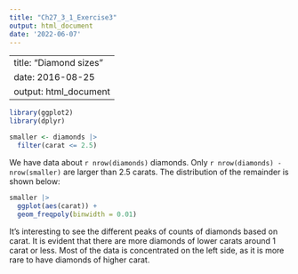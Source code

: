 ---
title: "Ch27_3_1_Exercise3"
output: html_document
date: '2022-06-07'
---
---
title: "Diamond sizes"
date: 2016-08-25
output: html_document
---

```{r setup, include = FALSE}
library(ggplot2)
library(dplyr)

smaller <- diamonds |> 
  filter(carat <= 2.5)
```

We have data about `r nrow(diamonds)` diamonds. Only 
`r nrow(diamonds) - nrow(smaller)` are larger than
2.5 carats. The distribution of the remainder is shown
below:

```{r, echo = FALSE}
smaller |> 
  ggplot(aes(carat)) + 
  geom_freqpoly(binwidth = 0.01)
```


It's interesting to see the different peaks of counts of diamonds based on carat. It is evident that there are more diamonds of lower carats around 1 carat or less. Most of the data is concentrated on the left side, as it is more rare to have diamonds of higher carat.